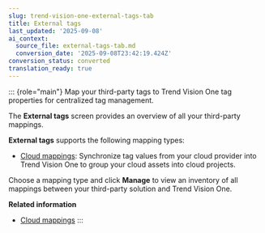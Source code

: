 ```yaml
---
slug: trend-vision-one-external-tags-tab
title: External tags
last_updated: '2025-09-08'
ai_context:
  source_file: external-tags-tab.md
  conversion_date: '2025-09-08T23:42:19.424Z'
conversion_status: converted
translation_ready: true
---
```


::: {role="main"}
Map your third-party tags to Trend Vision One tag properties for centralized tag management.

The **External tags** screen provides an overview of all your third-party mappings.

**External tags** supports the following mapping types:

- [Cloud mappings](create-cloud-mapping.mdx): Synchronize tag values from your cloud provider into Trend Vision One to group your cloud assets into cloud projects.

Choose a mapping type and click **Manage** to view an inventory of all mappings between your third-party solution and Trend Vision One.

**Related information**

- [Cloud mappings](create-cloud-mapping.md "Create a new cloud mapping to synchronize your third-party tag values into Trend Vision One as cloud project names and group your cloud assets into cloud projects.")
:::
